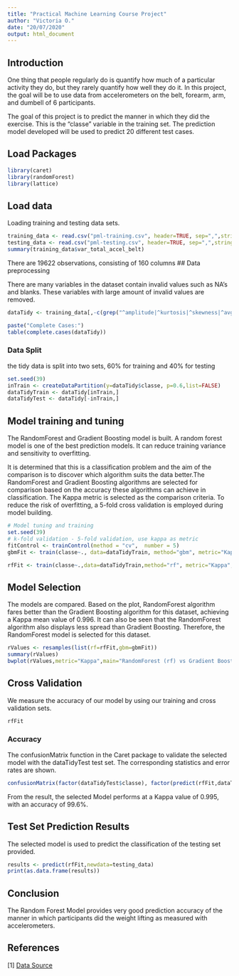 ```yaml
---
title: "Practical Machine Learning Course Project"
author: "Victoria O."
date: "20/07/2020"
output: html_document
---
```


## Introduction
One thing that people regularly do is quantify how much of a particular activity they do, but they rarely quantify how well they do it. In this project, the goal will be to use data from accelerometers on the belt, forearm, arm, and dumbell of 6 participants.

The goal of this project is to predict the manner in which they did the exercise. This is the "classe" variable in the training set. The prediction model developed will be used to predict 20 different test cases.

## Load Packages
```r
library(caret)
library(randomForest)
library(lattice)
```

## Load data 
Loading training and testing data sets. 
```r
training_data <- read.csv("pml-training.csv", header=TRUE, sep=",",stringsAsFactors=FALSE)
testing_data <- read.csv("pml-testing.csv", header=TRUE, sep=",",stringsAsFactors=FALSE)
summary(training_data$var_total_accel_belt)
```
There are 19622 observations, consisting of 160 columns
## Data preprocessing

There are many variables in the dataset contain invalid values such as NA’s and blanks. These variables with large amount of invalid values are removed. 

```r
dataTidy <- training_data[,-c(grep("^amplitude|^kurtosis|^skewness|^avg|^cvtd_timestamp|^max|^min|^new_window|^raw_timestamp|^stddev|^var|^user_name|X",names(training_data)))]

paste("Complete Cases:")
table(complete.cases(dataTidy))
```
### Data Split
the tidy data is split into two sets, 60% for training and 40% for testing

```r
set.seed(39)
inTrain <- createDataPartition(y=dataTidy$classe, p=0.6,list=FALSE)
dataTidyTrain <- dataTidy[inTrain,]
dataTidyTest <- dataTidy[-inTrain,]
```






## Model training and tuning 

The RandomForest and Gradient Boosting model is built. A random forest model is one of the best prediction models. It can reduce training variance and sensitivity to overfitting. 

It is determined that this is a classification problem and the aim of the comparison is to discover which algorithm suits the data better.The RandomForest and Gradient Boosting algorithms are selected for comparison based on the accuracy these algorithms can achieve in classification. The Kappa metric is selected as the comparison criteria. To reduce the risk of overfitting, a 5-fold cross validation is employed during model building. 

```r
# Model tuning and training
set.seed(39)
# k-fold validation - 5-fold validation, use kappa as metric
fitControl <- trainControl(method = "cv",  number = 5)
gbmFit <- train(classe~., data=dataTidyTrain, method="gbm", metric="Kappa", trControl=fitControl,verbose=FALSE)
```

```r
rfFit <- train(classe~.,data=dataTidyTrain,method="rf", metric="Kappa", trControl=fitControl)
```

## Model Selection
The models are  compared. Based on the plot, RandomForest algorithm fares better than the Gradient Boosting algorithm for this dataset, achieving a Kappa mean value of 0.996. It can also be seen that the RandomForest algorithm also displays less spread than Gradient Boosting. Therefore, the RandomForest model is selected for this dataset.
```r
rValues <- resamples(list(rf=rfFit,gbm=gbmFit))
summary(rValues)
bwplot(rValues,metric="Kappa",main="RandomForest (rf) vs Gradient Boosting (gbm)")
```


## Cross Validation
We measure the accuracy of our model by using our training and  cross validation sets. 
```r
rfFit
```

###  Accuracy

The confusionMatrix function in the Caret package to validate the selected model with the dataTidyTest test set. The corresponding statistics and error rates are shown.

```r
confusionMatrix(factor(dataTidyTest$classe), factor(predict(rfFit,dataTidyTest)))
```
From the result, the selected Model performs at a Kappa value of 0.995, with an accuracy of 99.6%.



## Test Set Prediction Results

The selected model is used to predict the classification of the testing set provided.
```r
results <- predict(rfFit,newdata=testing_data)
print(as.data.frame(results))
```


## Conclusion
The Random Forest Model provides very good prediction accuracy of the manner in which participants did the weight lifting as measured with accelerometers.




## References

[1] [Data Source](http://web.archive.org/web/20161224072740/http:/groupware.les.inf.puc-rio.br/har)

